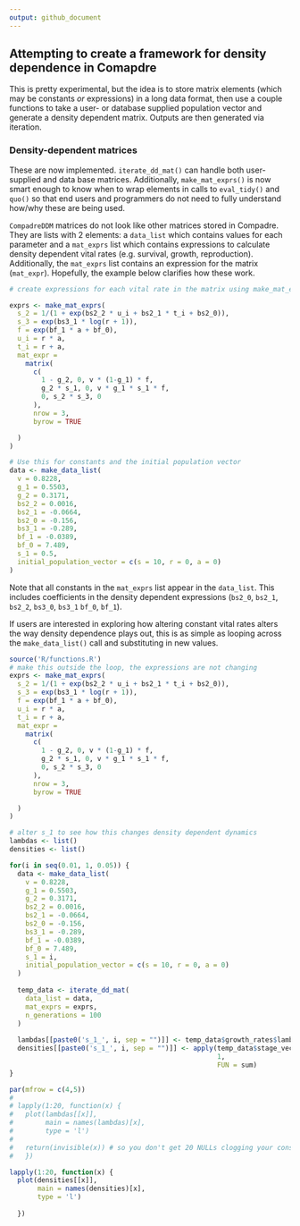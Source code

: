 ```yaml
---
output: github_document
---
```


## Attempting to create a framework for density dependence in Comapdre

This is pretty experimental, but the idea is to store matrix elements (which may
be constants _or_ expressions) in a long data format, then use a couple functions
to take a user- or database supplied population vector and generate a density
dependent matrix. Outputs are then generated via iteration.


### Density-dependent matrices

These are now implemented. `iterate_dd_mat()` can handle both user-supplied
and data base matrices. Additionally, `make_mat_exprs()` is now smart enough to
know when to wrap elements in calls to `eval_tidy()` and `quo()` so that end
users and programmers do not need to fully understand how/why these are being
used. 

`CompadreDDM` matrices do not look like other matrices stored in Compadre. They
are lists with 2 elements: a `data_list` which contains values for each parameter
and a `mat_exprs` list which contains expressions to calculate density dependent
vital rates (e.g. survival, growth, reproduction). Additionally, the `mat_exprs`
list contains an expression for the matrix (`mat_expr`). Hopefully, the example
below clarifies how these work.


``` r

# create expressions for each vital rate in the matrix using make_mat_exprs()

exprs <- make_mat_exprs(
  s_2 = 1/(1 + exp(bs2_2 * u_i + bs2_1 * t_i + bs2_0)),
  s_3 = exp(bs3_1 * log(r + 1)),
  f = exp(bf_1 * a + bf_0),
  u_i = r * a,
  t_i = r + a,
  mat_expr =
    matrix(
      c(
        1 - g_2, 0, v * (1-g_1) * f,
        g_2 * s_1, 0, v * g_1 * s_1 * f,
        0, s_2 * s_3, 0
      ),
      nrow = 3,
      byrow = TRUE

  )
)

# Use this for constants and the initial population vector
data <- make_data_list(
  v = 0.8228,
  g_1 = 0.5503,
  g_2 = 0.3171,
  bs2_2 = 0.0016,
  bs2_1 = -0.0664,
  bs2_0 = -0.156,
  bs3_1 = -0.289,
  bf_1 = -0.0389,
  bf_0 = 7.489,
  s_1 = 0.5,
  initial_population_vector = c(s = 10, r = 0, a = 0)
)

```

Note that all constants in the `mat_exprs` list appear
in the `data_list`. This includes coefficients in the density dependent expressions
(`bs2_0`, `bs2_1`, `bs2_2`, `bs3_0`, `bs3_1` `bf_0`, `bf_1`).

If users are interested in exploring how altering constant vital rates alters
the way density dependence plays out, this is as simple as looping across the 
`make_data_list()` call and substituting in new values. 

``` r
source('R/functions.R')
# make this outside the loop, the expressions are not changing
exprs <- make_mat_exprs(
  s_2 = 1/(1 + exp(bs2_2 * u_i + bs2_1 * t_i + bs2_0)),
  s_3 = exp(bs3_1 * log(r + 1)),
  f = exp(bf_1 * a + bf_0),
  u_i = r * a,
  t_i = r + a,
  mat_expr =
    matrix(
      c(
        1 - g_2, 0, v * (1-g_1) * f,
        g_2 * s_1, 0, v * g_1 * s_1 * f,
        0, s_2 * s_3, 0
      ),
      nrow = 3,
      byrow = TRUE

  )
)

# alter s_1 to see how this changes density dependent dynamics
lambdas <- list()
densities <- list()

for(i in seq(0.01, 1, 0.05)) {
  data <- make_data_list(
    v = 0.8228,
    g_1 = 0.5503,
    g_2 = 0.3171,
    bs2_2 = 0.0016,
    bs2_1 = -0.0664,
    bs2_0 = -0.156,
    bs3_1 = -0.289,
    bf_1 = -0.0389,
    bf_0 = 7.489,
    s_1 = i,
    initial_population_vector = c(s = 10, r = 0, a = 0)
  )
  
  temp_data <- iterate_dd_mat(
    data_list = data,
    mat_exprs = exprs,
    n_generations = 100
  )
  
  lambdas[[paste0('s_1_', i, sep = "")]] <- temp_data$growth_rates$lambda
  densities[[paste0('s_1_', i, sep = "")]] <- apply(temp_data$stage_vectors[ ,2:3],
                                                    1, 
                                                    FUN = sum)
}

par(mfrow = c(4,5))
# 
# lapply(1:20, function(x) {
#   plot(lambdas[[x]], 
#        main = names(lambdas)[x],
#        type = 'l')
#   
#   return(invisible(x)) # so you don't get 20 NULLs clogging your console
#   })

lapply(1:20, function(x) {
  plot(densities[[x]], 
       main = names(densities)[x],
       type = 'l')
  
  })



```










